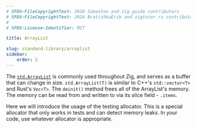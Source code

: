 ```yaml
---
# SPDX-FileCopyrightText: 2020 Sobeston and zig.guide contributors
# SPDX-FileCopyrightText: 2024 BratishkaErik and zigtutor.ru contributors
#
# SPDX-License-Identifier: MIT

title: ArrayList

slug: standard-library/arraylist
sidebar:
    order: 2
---
```




The
[`std.ArrayList`](https://ziglang.org/documentation/master/std/#std.ArrayList)
is commonly used throughout Zig, and serves as a buffer that can change in
size. `std.ArrayList(T)` is similar to C++'s `std::vector<T>` and Rust's
`Vec<T>`. The `deinit()` method frees all of the ArrayList's memory. The memory
can be read from and written to via its slice field - `.items`.

Here we will introduce the usage of the testing allocator. This is a special
allocator that only works in tests and can detect memory leaks. In your code,
use whatever allocator is appropriate.

<Code code={ArrayList} collapse="1-3" lang="zig"/>

